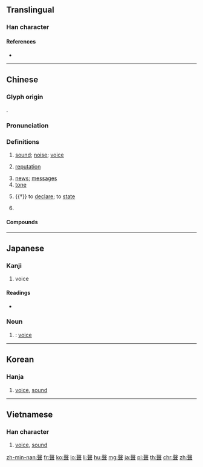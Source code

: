 {{character info/new}}
{{also|声|蟹}}
==Translingual==
{{ja-forms|[[声]]|[[声]]|聲}}

===Han character===
{{Han char|rn=128|rad=耳|as=11|sn=17|four=47401|canj=GESJ|ids=⿱殸耳}}

====References====
* {{Han ref|kx=0969.180|dkj=29166|dj=1420.070|hdz=42794.040|uh=8072|ud=32882|bh=C16E|bd=49518}}

----

==Chinese==
{{zh-forms|s=声}}

===Glyph origin===
{{Han etym}}
{{Han compound|殸|耳|c1=p|c2=s|t2=ear|ls=psc}}.

===Pronunciation===
{{zh-pron
|m=shēng
|m-s=sen1
|c=sing1,seng1
|c_note=sing1 - literary; seng1 - vernacular
|h=pfs=sâng
|md=sĭng
|mn=siaⁿ/seng
|mn_note=siaⁿ - vernacular, seng - literary
|w=1sen,1san
|mc=y
|oc=y
|cat=v,n,cl
}}

===Definitions===
{{zh-hanzi}}

# [[sound]]; [[noise]]; [[voice]] {{zh-mw|c:把}}
#: {{zh-x|我 聽到 尖叫 聲。|I heard someone scream.}}
#: {{zh-x|鈴聲 將 我 喚醒。|I was roused by the '''sound''' of a bell.}}
#: {{zh-x|我 聽 列車 聲 逐漸 遠 去。|I heard the '''sound''' of the train dying away.}}
#: {{zh-x|槍炮 聲 使 群眾 驚慌失措。|The crowd panicked at the '''sound''' of the guns.}}
# [[reputation]]
#: {{zh-x|聲望|popularity}}
#: {{zh-x|名聲|reputation}}
#: {{zh-x|聲譽|reputation}}
# [[news]]; [[messages]]
# [[tone]]
#: {{zh-x|四聲|the four tones of Classical and Modern Chinese}}
# {{†}} to [[declare]]; to [[state]]
#: {{zh-x|聲明|declaration, statement}}
#: {{zh-x|聲稱|to claim, to declare}}
#: {{zh-x|聲討|to denounce}}
# {{zh-classifier|sounds}}
#: {{zh-x|一 聲 槍響|the '''sound''' of a gunshot}}

====Compounds====
{{zh-der|一片聲|一疊聲|一聲|一聲不響|一聲令下|一迭連聲|七聲|三聲|上聲|不作聲|不做聲|不則聲|不動聲色|不敢出聲|不敢則聲|不敢吭聲|不聲不響|不見則聲|不露聲色|不露風聲|九聲|亂聲|五聲|人聲|人聲鼎沸|仁聲|仄聲|仗馬無聲|以聾辨聲|低聲|低聲下氣|低聲密語|作聲|促聲|倚聲|假聲|做聲|偷聲|傳聲器|傳聲筒|先聲|先聲奪人|先聲後實|入聲|出聲|初試啼聲|則聲|力竭聲嘶|北聲|匿跡銷聲|原聲帶|厲聲|去聲|口口聲聲|叫聲|合聲|吊放聲納|同聲|同聲之誼|同聲異俗|同聲相應|名聲|名聲籍甚|向聲背實|吞聲|吠形吠聲|吠影吠聲|吭聲|吱聲|吸聲材料|吼聲|呼聲|和聲|和聲學|咳聲嘆息|咳聲打氣|咳聲歎氣|唉聲嘆氣|唉聲歎氣|啞聲|啼聲|喊聲|喊聲震天|喪聲嚎氣|喪聲歪氣|喬聲怪氣|單口相聲|嗐聲|嗐聲歎氣|嗐聲跺腳|噓聲|嘶聲|噗的一聲|噤聲|四聲|回聲|塞聲|多蒙寄聲|大張聲勢|大放悲聲|大聲|大聲吆喝|大聲嚷嚷|大聲小氣|大聲疾呼|大音希聲|天聲|失聲|女聲|好聲好氣|妖聲妖氣|妙聲|威聲|嬌聲細語|安聲|官聲|家聲|寄聲|射聲|對口相聲|尖聲|尖聲尖氣|尾聲|屏聲息氣|差聲兒|希聲|帶聲|平聲|形聲|形聲偏旁|後實先聲|循聲附會|心聲|忍氣吞聲|怡聲|怡聲下氣|急聲|怨聲|怪聲|怯聲怯氣|悄聲|悲聲|悶不作聲|悶不吭聲|悶聲不響|惠聲|惡聲|慢聲|應聲|應聲而倒|應聲蟲|戰地鐘聲|拋聲衒俏|拋聲調嗓|招聲|掌聲|掌聲雷動|掞藻飛聲|探風聲|接聲兒|揚聲|揚聲器|揣骨聽聲|摹聲詞|撲通一聲|擬聲詞|擲地有聲|收聲|放聲|放聲大哭|政聲|散聲|斂聲屏氣|文愧金聲|文王有聲|新聲|昵聲|書聲朗朗|書聲琅琅|曼聲|有聲|有聲有色|有聲電影|朗聲|朱駿聲|村聲潑嗓|杜口吞聲|柔聲下氣|梆聲|楚聲|樂聲|歌聲|歌聲繞梁|歡聲|歡聲雷動|正聲|正聲雅音|步虛聲|死聲活氣|殺聲震天|毫無聲息|民聲|氣咽聲絲|氣忍聲吞|水聲山色|求其友聲|江聲|泛聲|泣不成聲|洩漏風聲|浪聲顙氣|浮聲切響|消聲匿跡|消聲滅跡|清聲|渺無聲息|漏聲|漏風聲|漫聲|潑聲|潑聲浪嗓|潑聲浪氣|濁聲|濁聲母|無聲|無聲戲|無聲無息|無聲無臭|無聲詩|無聲電影|燕語鶯聲|燭影斧聲|狀聲詞|狗馬聲色|玉振金聲|玉簫聲斷|琴聲|甕聲甕氣|留聲機|異口同聲|疾聲大呼|痛哭失聲|痛聲|發聲|發聲器|發聲法|百舌之聲|直聲|相聲|省聲|眾口同聲|砧聲|碓聲|禁聲|萬籟無聲|秋聲|秋聲賦|秦聲|空谷傳聲|童聲|笛聲|笳聲|粗聲厲語|粗聲粗氣|紫色蛙聲|細聲細氣|練聲曲|繪影繪聲|繪聲繪影|繪聲繪色|美聲|羽聲|老聲老氣|聲價|聲價十倍|聲光|聲勢|聲口|聲叫聲應|聲名|聲吞氣忍|聲問|聲喏|聲喚|聲嗓|聲嘶|聲嘶力竭|聲威|聲威大震|聲子|聲學|聲容|聲容宛在|聲實|聲帶|聲帶小結|聲張|聲律|聲徹雲霄|聲息|聲情並茂|聲情併茂|聲應氣求|聲振林木|聲控|聲控玩具|聲揚|聲援|聲教|聲旁|聲明|聲望|聲東擊西|聲樂|聲母|聲氣|聲氣相投|聲氣相求|聲求氣應|聲波|聲浪|聲淚俱下|聲源|聲碟|聲碟機|聲稱|聲稱籍甚|聲符|聲紋|聲納|聲紐|聲絲氣咽|聲聞|聲腔|聲色|聲言|聲討|聲訓|聲說聲聽|聲調|聲調符號|聲請|聲譜|聲譽|聲譽鵲起|聲貌|聲跡彰露|聲辯|聲速|聲部|聲量|聲門|聲障|聲雄力猛|聲音|聲音笑貌|聲韻|聲韻學|聲響|聲頻|聲類|肉聲|臊聲|舒聲|英聲|英聲茂實|茂實英聲|虛張聲勢|虛聲|虛聲恫嚇|蜂目豺聲|蜚聲|蠻聲哈剌|衍聲複詞|言為心聲|說相聲|諧聲|謬採虛聲|變徵之聲|變聲|變聲期|讜言直聲|象聲|象聲詞|豺聲|貨聲|貪聲逐色|赫然有聲|走了風聲|走漏風聲|超聲波|蹄聲|身歷聲|載道怨聲|輕聲|輕聲字|輕聲細語|迴聲探測|連聲|逸聲|遁跡銷聲|邊聲|鄭崇履聲|鄭聲|鄭衛之聲|醜聲四溢|醜聲遠播|采聲|金石聲|金聲|金聲玉振|銜聲茹氣|銷聲匿跡|銷聲斂跡|鐘聲|閉聲|闃寂無聲|陰聲|陶聲洋|陽聲|隨聲附和|雌聲|雙聲|雙聲帶|雨聲|零聲母|雷聲|露風聲|霹靂之聲|靜謐無聲|韜聲匿跡|音聲如鐘|響聲|頌聲|頌聲載道|頌聲遍野|顫聲|風聲|風聲緊|風聲鶴唳|飛聲|飛聲騰實|飲恨吞聲|飲氣吞聲|飲泣吞聲|馳聲|高聲|高聲朗誦|鬧聲|鴉雀無聲|鴉鵲無聲|鶯聲燕語|鶴唳風聲|默不作聲|默然無聲|默默無聲|鼓聲|鼻塞聲重|鼾聲|齁聲|齊聲}}

{{zh-cat|Beginning}}

----

==Japanese==

===Kanji===
{{ja-kanji|rs=耳17|style=ky|shin=声}}

# voice

====Readings====
* {{ja-readings|on=[[せい]] (sei), [[しょう]] (shō)|kun=[[こえ]] (koe)}}

{{ja-kanjitab|こえ|yomi=k}}

===Noun===
{{ja-noun|こえ|hhira=こゑ|shin=声}}

# {{kyujitai spelling of|声|lang=ja}}: [[voice]]

----

==Korean==

===Hanja===
{{ko-hanja|hangeul=성|eumhun=|mr=sŏng|y=seng}}

# [[voice]], [[sound]]

----

==Vietnamese==

===Han character===
{{vi-hantu|[[thanh]], [[thiêng]], [[thinh]]|rs=耳11}}

# [[voice]], [[sound]]

[[zh-min-nan:聲]]
[[fr:聲]]
[[ko:聲]]
[[lo:聲]]
[[li:聲]]
[[hu:聲]]
[[mg:聲]]
[[ja:聲]]
[[pl:聲]]
[[th:聲]]
[[chr:聲]]
[[zh:聲]]